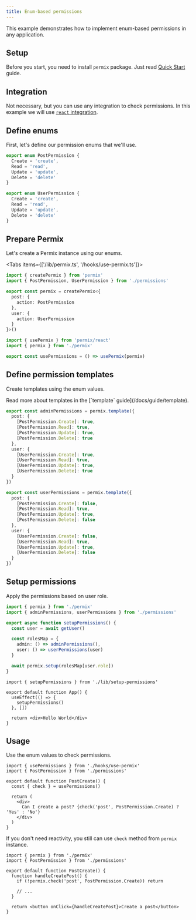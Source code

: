 ```yaml
---
title: Enum-based permissions
---
```


This example demonstrates how to implement enum-based permissions in any application.

<Steps>

<Step>

## Setup

Before you start, you need to install `permix` package. Just read [Quick Start](/docs/quick-start) guide.

</Step>

<Step>

## Integration

Not necessary, but you can use any integration to check permissions. In this example we will use [`react` integration](/docs/integrations/react).

</Step>

<Step>

## Define enums

First, let's define our permission enums that we'll use.

```ts title="/lib/permissions.ts"
export enum PostPermission {
  Create = 'create',
  Read = 'read',
  Update = 'update',
  Delete = 'delete'
}

export enum UserPermission {
  Create = 'create',
  Read = 'read',
  Update = 'update',
  Delete = 'delete'
}
```

</Step>

<Step>

## Prepare Permix

Let's create a Permix instance using our enums.

<Tabs items={['/lib/permix.ts', '/hooks/use-permix.ts']}>

<Tab value="/lib/permix.ts">

```ts
import { createPermix } from 'permix'
import { PostPermission, UserPermission } from './permissions'

export const permix = createPermix<{
  post: {
    action: PostPermission
  },
  user: {
    action: UserPermission
  }
}>()
```

</Tab>

<Tab value="/hooks/use-permix.ts">

```ts
import { usePermix } from 'permix/react'
import { permix } from './permix'

export const usePermissions = () => usePermix(permix)
```

</Tab>

</Tabs>

</Step>

<Step>

## Define permission templates

Create templates using the enum values.

<Callout>
Read more about templates in the [`template` guide](/docs/guide/template).
</Callout>

```ts title="/lib/permissions.ts"
export const adminPermissions = permix.template({
  post: {
    [PostPermission.Create]: true,
    [PostPermission.Read]: true,
    [PostPermission.Update]: true,
    [PostPermission.Delete]: true
  },
  user: {
    [UserPermission.Create]: true,
    [UserPermission.Read]: true,
    [UserPermission.Update]: true,
    [UserPermission.Delete]: true
  }
})

export const userPermissions = permix.template({
  post: {
    [PostPermission.Create]: false,
    [PostPermission.Read]: true,
    [PostPermission.Update]: true,
    [PostPermission.Delete]: false
  },
  user: {
    [UserPermission.Create]: false,
    [UserPermission.Read]: true,
    [UserPermission.Update]: true,
    [UserPermission.Delete]: false
  }
})
```

</Step>

<Step>

## Setup permissions

Apply the permissions based on user role.

```ts title="/lib/setup-permissions.ts"
import { permix } from './permix'
import { adminPermissions, userPermissions } from './permissions'

export async function setupPermissions() {
  const user = await getUser()

  const rolesMap = {
    admin: () => adminPermissions(),
    user: () => userPermissions(user)
  }

  await permix.setup(rolesMap[user.role])
}
```

```tsx title="/app.tsx"
import { setupPermissions } from './lib/setup-permissions'

export default function App() {
  useEffect(() => {
    setupPermissions()
  }, [])

  return <div>Hello World</div>
}
```

</Step>

<Step>

## Usage

Use the enum values to check permissions.

```tsx title="PostCreate.tsx"
import { usePermissions } from './hooks/use-permix'
import { PostPermission } from './permissions'

export default function PostCreate() {
  const { check } = usePermissions()

  return (
    <div>
      Can I create a post? {check('post', PostPermission.Create) ? 'Yes' : 'No'}
    </div>
  )
}
```

If you don't need reactivity, you still can use `check` method from `permix` instance.

```tsx title="PostCreate.tsx"
import { permix } from './permix'
import { PostPermission } from './permissions'

export default function PostCreate() {
  function handleCreatePost() {
    if (!permix.check('post', PostPermission.Create)) return

    // ...
  }

  return <button onClick={handleCreatePost}>Create a post</button>
}
```

</Step>

</Steps>
